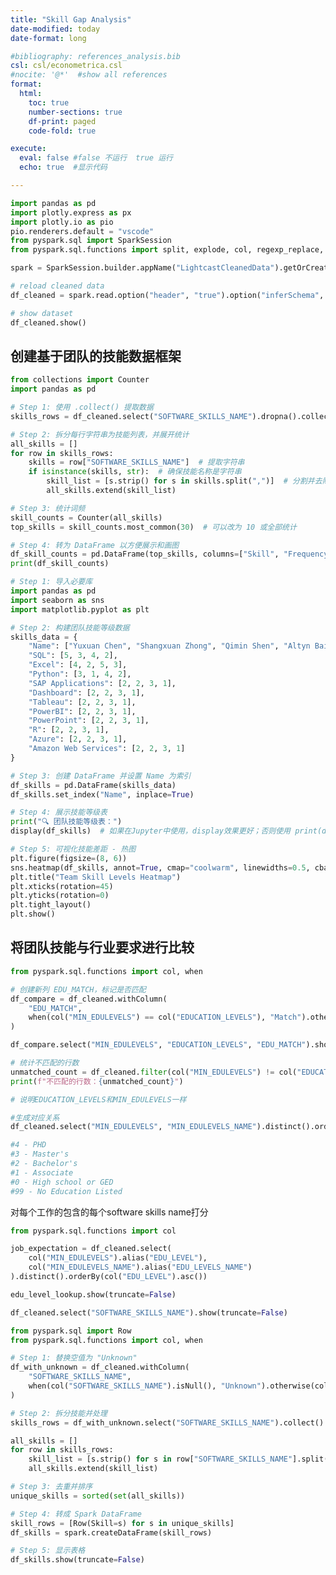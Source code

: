 ```yaml
---
title: "Skill Gap Analysis"
date-modified: today
date-format: long

#bibliography: references_analysis.bib
csl: csl/econometrica.csl
#nocite: '@*'  #show all references
format: 
  html:
    toc: true
    number-sections: true
    df-print: paged
    code-fold: true

execute:
  eval: false #false 不运行  true 运行
  echo: true  #显示代码

---
```

```python
import pandas as pd
import plotly.express as px
import plotly.io as pio
pio.renderers.default = "vscode"
from pyspark.sql import SparkSession
from pyspark.sql.functions import split, explode, col, regexp_replace, transform, isnan

spark = SparkSession.builder.appName("LightcastCleanedData").getOrCreate()

# reload cleaned data
df_cleaned = spark.read.option("header", "true").option("inferSchema", "true").option("multiLine","true").csv("data/lightcast_cleaned.csv")

# show dataset
df_cleaned.show()
```


## 创建基于团队的技能数据框架
```python
from collections import Counter
import pandas as pd

# Step 1: 使用 .collect() 提取数据
skills_rows = df_cleaned.select("SOFTWARE_SKILLS_NAME").dropna().collect()

# Step 2: 拆分每行字符串为技能列表，并展开统计
all_skills = []
for row in skills_rows:
    skills = row["SOFTWARE_SKILLS_NAME"]  # 提取字符串
    if isinstance(skills, str):  # 确保技能名称是字符串
        skill_list = [s.strip() for s in skills.split(",")]  # 分割并去除空格
        all_skills.extend(skill_list)

# Step 3: 统计词频
skill_counts = Counter(all_skills)
top_skills = skill_counts.most_common(30)  # 可以改为 10 或全部统计

# Step 4: 转为 DataFrame 以方便展示和画图
df_skill_counts = pd.DataFrame(top_skills, columns=["Skill", "Frequency"])
print(df_skill_counts)
```

```python
# Step 1: 导入必要库
import pandas as pd
import seaborn as sns
import matplotlib.pyplot as plt

# Step 2: 构建团队技能等级数据
skills_data = {
    "Name": ["Yuxuan Chen", "Shangxuan Zhong", "Qimin Shen", "Altyn Baigaliyeva"],
    "SQL": [5, 3, 4, 2],
    "Excel": [4, 2, 5, 3],
    "Python": [3, 1, 4, 2],
    "SAP Applications": [2, 2, 3, 1],
    "Dashboard": [2, 2, 3, 1],
    "Tableau": [2, 2, 3, 1],
    "PowerBI": [2, 2, 3, 1],
    "PowerPoint": [2, 2, 3, 1],
    "R": [2, 2, 3, 1],
    "Azure": [2, 2, 3, 1],
    "Amazon Web Services": [2, 2, 3, 1]
}

# Step 3: 创建 DataFrame 并设置 Name 为索引
df_skills = pd.DataFrame(skills_data)
df_skills.set_index("Name", inplace=True)

# Step 4: 展示技能等级表
print("🔍 团队技能等级表：")
display(df_skills)  # 如果在Jupyter中使用，display效果更好；否则使用 print(df_skills)

# Step 5: 可视化技能差距 - 热图
plt.figure(figsize=(8, 6))
sns.heatmap(df_skills, annot=True, cmap="coolwarm", linewidths=0.5, cbar_kws={'label': 'Skill Level'})
plt.title("Team Skill Levels Heatmap")
plt.xticks(rotation=45)  
plt.yticks(rotation=0)
plt.tight_layout()
plt.show()
```


## 将团队技能与行业要求进行比较
```python
from pyspark.sql.functions import col, when

# 创建新列 EDU_MATCH，标记是否匹配
df_compare = df_cleaned.withColumn(
    "EDU_MATCH",
    when(col("MIN_EDULEVELS") == col("EDUCATION_LEVELS"), "Match").otherwise("Mismatch")
)

df_compare.select("MIN_EDULEVELS", "EDUCATION_LEVELS", "EDU_MATCH").show(truncate=False)

# 统计不匹配的行数
unmatched_count = df_cleaned.filter(col("MIN_EDULEVELS") != col("EDUCATION_LEVELS")).count()
print(f"不匹配的行数：{unmatched_count}")

# 说明EDUCATION_LEVELS和MIN_EDULEVELS一样

#生成对应关系
df_cleaned.select("MIN_EDULEVELS", "MIN_EDULEVELS_NAME").distinct().orderBy(col("MIN_EDULEVELS").asc()).show(truncate=False)

#4 - PHD
#3 - Master's
#2 - Bachelor's
#1 - Associate
#0 - High school or GED
#99 - No Education Listed

```


对每个工作的包含的每个software skills name打分
```python
from pyspark.sql.functions import col

job_expectation = df_cleaned.select(
    col("MIN_EDULEVELS").alias("EDU_LEVEL"),
    col("MIN_EDULEVELS_NAME").alias("EDU_LEVELS_NAME")
).distinct().orderBy(col("EDU_LEVEL").asc())

edu_level_lookup.show(truncate=False)


```

```python

df_cleaned.select("SOFTWARE_SKILLS_NAME").show(truncate=False)


```

```python
from pyspark.sql import Row
from pyspark.sql.functions import col, when

# Step 1: 替换空值为 "Unknown"
df_with_unknown = df_cleaned.withColumn(
    "SOFTWARE_SKILLS_NAME",
    when(col("SOFTWARE_SKILLS_NAME").isNull(), "Unknown").otherwise(col("SOFTWARE_SKILLS_NAME"))
)

# Step 2: 拆分技能并处理
skills_rows = df_with_unknown.select("SOFTWARE_SKILLS_NAME").collect()

all_skills = []
for row in skills_rows:
    skill_list = [s.strip() for s in row["SOFTWARE_SKILLS_NAME"].split(",")]
    all_skills.extend(skill_list)

# Step 3: 去重并排序
unique_skills = sorted(set(all_skills))

# Step 4: 转成 Spark DataFrame
skill_rows = [Row(Skill=s) for s in unique_skills]
df_skills = spark.createDataFrame(skill_rows)

# Step 5: 显示表格
df_skills.show(truncate=False)

```

```python

```
